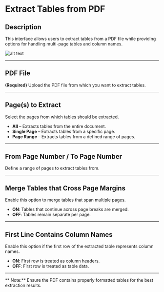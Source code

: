 # Extract Tables from PDF  

## **Description**

This interface allows users to extract tables from a PDF file while providing options for handling multi-page tables and column names.

![alt text](../assets/pdf/extract-table-from-pdf.png)

---

## PDF File

**(Required)** Upload the PDF file from which you want to extract tables.  

---

## Page(s) to Extract

Select the pages from which tables should be extracted.

- **All** – Extracts tables from the entire document.  
- **Single Page** – Extracts tables from a specific page.  
- **Page Range** – Extracts tables from a defined range of pages.  

---

## From Page Number / To Page Number

Define a range of pages to extract tables from.  

---

## Merge Tables that Cross Page Margins

Enable this option to merge tables that span multiple pages.

- **ON**: Tables that continue across page breaks are merged.
- **OFF**: Tables remain separate per page.  

---

## First Line Contains Column Names

Enable this option if the first row of the extracted table represents column names.

- **ON**: First row is treated as column headers.
- **OFF**: First row is treated as table data.  

---

** Note:** Ensure the PDF contains properly formatted tables for the best extraction results.